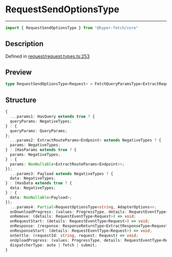

# RequestSendOptionsType

<div class="api-docs__separator" data-reactroot="">

---

</div><div class="api-docs__import" data-reactroot="">

```ts
import { RequestSendOptionsType } from "@hyper-fetch/core"
```

</div><div class="api-docs__section">

## Description

</div><div class="api-docs__description"><span class="api-docs__do-not-parse">



</span></div><p class="api-docs__definition">

Defined in [request/request.types.ts:253](https://github.com/BetterTyped/hyper-fetch/blob/c44d728f/packages/core/src/request/request.types.ts#L253)

</p><div class="api-docs__section">

## Preview

</div><div class="api-docs__preview type single">

```ts
type RequestSendOptionsType<Request> = FetchQueryParamsType<ExtractRequestQueryParamsType<Request>, ExtractHasQueryParamsType<Request>> & FetchParamsType<ExtractEndpointType<Request>, ExtractHasParamsType<Request>> & FetchPayloadType<ExtractPayloadType<Request>, ExtractHasDataType<Request>> & Omit<FetchOptionsType<ExtractAdapterType<Request>>, params | data> & FetchSendActionsType<Request> & RequestQueueOptions;
```

</div><div class="api-docs__section">

## Structure

</div><div class="api-docs__returns">

```ts
{
  ...params1: HasQuery extends true ? {
  queryParams: NegativeTypes;
} : {
  queryParams: QueryParams;
};
  ...params2: ExtractRouteParams<Endpoint> extends NegativeTypes ? {
  params: NegativeTypes;
} : (HasParams extends true ? {
  params: NegativeTypes;
} : {
  params: NonNullable<ExtractRouteParams<Endpoint>>;
});
  ...params3: Payload extends NegativeTypes ? {
  data: NegativeTypes;
} : (HasData extends true ? {
  data: NegativeTypes;
} : {
  data: NonNullable<Payload>;
});
  ...params4: Partial<RequestOptionsType<string, AdapterOptions>>;
  onDownloadProgress: (values: ProgressType, details: RequestEventType<Request>) => void;
  onRemove: (details: RequestEventType<Request>) => void;
  onRequestStart: (details: RequestEventType<Request>) => void;
  onResponse: (response: ResponseReturnType<ExtractResponseType<Request>, ExtractErrorType<Request>, ExtractAdapterType<Request>>, details: ResponseDetailsType) => void;
  onResponseStart: (details: RequestEventType<Request>) => void;
  onSettle: (requestId: string, request: Request) => void;
  onUploadProgress: (values: ProgressType, details: RequestEventType<Request>) => void;
  dispatcherType: auto | fetch | submit;
}
```

</div>